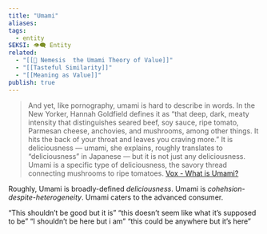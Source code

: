 ```yaml
---
title: "Umami"
aliases: 
tags:
  - entity
SEKSI: 👁️‍🗨️ Entity
related:
  - "[[📰 Nemesis  the Umami Theory of Value]]"
  - "[[Tasteful Similarity]]"
  - "[[Meaning as Value]]"
publish: true
---
```

> And yet, like pornography, umami is hard to describe in words. In the New Yorker, Hannah Goldfield defines it as “that deep, dark, meaty intensity that distinguishes seared beef, soy sauce, ripe tomato, Parmesan cheese, anchovies, and mushrooms, among other things. It hits the back of your throat and leaves you craving more.” It is deliciousness — umami, she explains, roughly translates to “deliciousness” in Japanese — but it is not just any deliciousness. Umami is a specific type of deliciousness, the savory thread connecting mushrooms to ripe tomatoes.
> [Vox - What is Umami?](https://www.vox.com/the-goods/2018/12/10/18129391/what-is-umami-taste-msg)

Roughly, Umami is broadly-defined _deliciousness_. Umami is _cohehsion-despite-heterogeneity_. Umami caters to the advanced consumer.

“This shouldn’t be good but it is” “this doesn’t seem like what it’s supposed to be” “I shouldn’t be here but i am” “this could be anywhere but it’s here”
